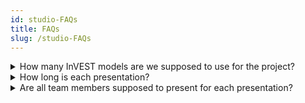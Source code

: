 ```yaml
---
id: studio-FAQs
title: FAQs
slug: /studio-FAQs
---
```


<details>

<summary> How many InVEST models are we supposed to use for the project? </summary>

You are to choose at least 2 models to use in your analysis. 

</details>

<details>

<summary> How long is each presentation? </summary>

Each team presentation is 10 minutes followed by a 10 minutes Q&A/feedback from studio leader. 

</details>

<details>

<summary> Are all team members supposed to present for each presentation? </summary>

Each team member have to present at least once out of the three studios. However, if everyone in the team would like to present for each presentation studio, you may do so too. 

</details>

